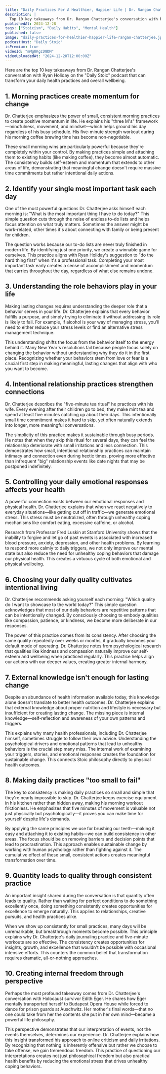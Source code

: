```yaml
---
title: "Daily Practices For A Healthier, Happier Life | Dr. Rangan Chatterjee"
description: |
  Top 10 key takeaways from Dr. Rangan Chatterjee's conversation with Ryan Holiday on the "Daily Stoic" podcast that can transform your daily health practices and overall wellbeing.
publishedAt: 2024-12-28
tags: ["Stoicism", "Daily Habits", "Mental Health"]
published: false
image: "daily-practices-for-healthier-happier-life-rangan-chatterjee.jpg"
podcastHost: "Daily Stoic"
isPremium: true
videoId: "mMg8KgzD8DM"
videoUploadedAt: "2024-12-28T12:00:00Z"
---
```



<PodcastSummaryPageLayout frontmatter={frontmatter}>

Here are the top 10 key takeaways from Dr. Rangan Chatterjee's conversation with Ryan Holiday on the "Daily Stoic" podcast that can transform your daily health practices and overall wellbeing.

## 1. Morning practices create momentum for change

Dr. Chatterjee emphasizes the power of small, consistent morning practices to create positive momentum in life. He explains his "three M's" framework—mindfulness, movement, and mindset—which helps ground his day regardless of his busy schedule. His five-minute strength workout during his morning coffee brewing time has become non-negotiable.

These small morning wins are particularly powerful because they're completely within your control. By making practices simple and attaching them to existing habits (like making coffee), they become almost automatic. The consistency builds self-esteem and momentum that extends to other areas of life, demonstrating that meaningful change doesn't require massive time commitments but rather intentional daily actions.

## 2. Identify your single most important task each day

One of the most powerful questions Dr. Chatterjee asks himself each morning is: "What is the most important thing I have to do today?" This simple question cuts through the noise of endless to-do lists and helps focus attention on what truly matters. Sometimes the answer might be work-related, other times it's about connecting with family or being present for children.

The question works because our to-do lists are never truly finished in modern life. By identifying just one priority, we create a winnable game for ourselves. This practice aligns with Ryan Holiday's suggestion to "do the hard thing first" when it's a professional task. Completing your most important task early creates a sense of accomplishment and momentum that carries throughout the day, regardless of what else remains undone.

## 3. Understanding the role behaviors play in your life

Making lasting changes requires understanding the deeper role that a behavior serves in your life. Dr. Chatterjee explains that every behavior fulfills a purpose, and simply trying to eliminate it without addressing its role is likely to fail. For example, if alcohol is your way of managing stress, you'll need to either reduce your stress levels or find an alternative stress management technique.

This understanding shifts the focus from the behavior itself to the energy behind it. Many New Year's resolutions fail because people focus solely on changing the behavior without understanding why they do it in the first place. Recognizing whether your behaviors stem from love or fear is a crucial first step in making meaningful, lasting changes that align with who you want to become.

## 4. Intentional relationship practices strengthen connections

Dr. Chatterjee describes the "five-minute tea ritual" he practices with his wife. Every evening after their children go to bed, they make mint tea and spend at least five minutes catching up about their days. This intentionally small time commitment makes it hard to skip, yet often naturally extends into longer, more meaningful conversations.

The simplicity of this practice makes it sustainable through busy periods. He notes that when they skip this ritual for several days, they can feel the relationship deteriorate with small irritations and less connection. This demonstrates how small, intentional relationship practices can maintain intimacy and connection even during hectic times, proving more effective than infrequent "big" relationship events like date nights that may be postponed indefinitely.

## 5. Controlling your daily emotional responses affects your health

A powerful connection exists between our emotional responses and physical health. Dr. Chatterjee explains that when we react negatively to everyday situations—like getting cut off in traffic—we generate emotional stress. This stress must be neutralized, often through unhealthy coping mechanisms like comfort eating, excessive caffeine, or alcohol.

Research from Professor Fred Luskin at Stanford University shows that the inability to forgive and let go of past events is associated with increased blood pressure, anxiety, depression, and other health problems. By learning to respond more calmly to daily triggers, we not only improve our mental state but also reduce the need for unhealthy coping behaviors that damage our physical health. This creates a virtuous cycle of both emotional and physical wellbeing.

## 6. Choosing your daily quality cultivates intentional living

Dr. Chatterjee recommends asking yourself each morning: "Which quality do I want to showcase to the world today?" This simple question acknowledges that most of our daily behaviors are repetitive patterns that can be intentionally changed. By consciously choosing to embody qualities like compassion, patience, or kindness, we become more deliberate in our responses.

The power of this practice comes from its consistency. After choosing the same quality repeatedly over weeks or months, it gradually becomes your default mode of operating. Dr. Chatterjee notes from psychological research that qualities like kindness and compassion naturally improve our self-esteem and wellbeing when practiced regularly. This practice helps align our actions with our deeper values, creating greater internal harmony.

## 7. External knowledge isn't enough for lasting change

Despite an abundance of health information available today, this knowledge alone doesn't translate to better health outcomes. Dr. Chatterjee explains that external knowledge about proper nutrition and lifestyle is necessary but insufficient for creating lasting change. The missing piece is internal knowledge—self-reflection and awareness of your own patterns and triggers.

This explains why many health professionals, including Dr. Chatterjee himself, sometimes struggle to follow their own advice. Understanding the psychological drivers and emotional patterns that lead to unhealthy behaviors is the crucial step many miss. The internal work of examining your triggers, stories, and emotional responses creates the foundation for sustainable change. This connects Stoic philosophy directly to physical health outcomes.

## 8. Making daily practices "too small to fail"

The key to consistency is making daily practices so small and simple that they're nearly impossible to skip. Dr. Chatterjee keeps exercise equipment in his kitchen rather than hidden away, making his morning workout frictionless. He emphasizes that five minutes of movement is valuable not just physically but psychologically—it proves you can make time for yourself despite life's demands.

By applying the same principles we use for brushing our teeth—making it easy and attaching it to existing habits—we can build consistency in other areas. The focus should be on removing barriers and decision points that lead to procrastination. This approach enables sustainable change by working with human psychology rather than fighting against it. The cumulative effect of these small, consistent actions creates meaningful transformation over time.

## 9. Quantity leads to quality through consistent practice

An important insight shared during the conversation is that quantity often leads to quality. Rather than waiting for perfect conditions to do something excellently once, doing something consistently creates opportunities for excellence to emerge naturally. This applies to relationships, creative pursuits, and health practices alike.

When we show up consistently for small practices, many days will be unremarkable, but breakthrough moments become possible. This principle explains why Dr. Chatterjee's daily journaling practice and five-minute workouts are so effective. The consistency creates opportunities for insights, growth, and excellence that wouldn't be possible with occasional intensive efforts. This counters the common belief that transformation requires dramatic, all-or-nothing approaches.

## 10. Creating internal freedom through perspective

Perhaps the most profound takeaway comes from Dr. Chatterjee's conversation with Holocaust survivor Edith Eger. He shares how Eger mentally transported herself to Budapest Opera House while forced to dance for prison guards at Auschwitz. Her mother's final words—that no one could take from her the contents she put in her own mind—became a powerful life philosophy.

This perspective demonstrates that our interpretation of events, not the events themselves, determines our experience. Dr. Chatterjee explains how this insight transformed his approach to online criticism and daily irritations. By recognizing that nothing is inherently offensive but rather we choose to take offense, we gain tremendous freedom. This practice of questioning our interpretations creates not just philosophical freedom but also practical health benefits by reducing the emotional stress that drives unhealthy coping behaviors.

</PodcastSummaryPageLayout>
